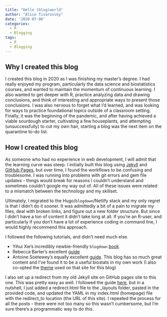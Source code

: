 ```yaml
---
title: "Hello (blog)world"
author: "Alice Tivarovsky"
date: '2020-07-06'
categories:
  - R
  - Blogging
tags:
  - R
  - Blogging
---
```


## Why I created this blog

I created this blog in 2020 as I was finishing my master's degree. I had really enjoyed my program, particularly the data science and biostatistics courses, and wanted to maintain the momentum of continuous learning. I also wanted to get deeper with R, practice analyzing data and drawing conclusions, and think of interesting and appropriate ways to present those conclusions. I was also nervous to forget what I'd learned, and was looking for ways to practice foundational topics outside of a classroom setting. Finally, it was the beginning of the pandemic, and after having achieved a viable sourdough starter, cultivating a few houseplants, and attempting (unsuccessfully) to cut my own hair, starting a blog was the next item on the quarantine to-do list. 

## How I created this blog

As someone who had no experience in web development, I will admit that the learning curve was steep. I initially built this blog using [Jekyll](https://jekyllrb.com/) and [GitHub Pages](https://pages.github.com/), but over time, I found the workflows to be confusing and troublesome. I was running into problems with git errors and gem file updates - things would break for reasons I couldn't understand and sometimes couldn't google my way out of. All of these issues were related to a mismatch between the technology and my skillset. 

Ultimately, I migrated to the Hugo/`blogdown`/Netlify stack and my only regret is that I didn't do it sooner. It was admittedly a bit of a pain to migrate my files, deal with broken links, and figure out a new folder structure. But since I didn't have a ton of content it didn't take long at all. If you're an R-user, and particularly if you don't have a lot of experience coding in command line, I would highly recommend this approach. 

I followed the following tutorials, and didn't need much else. 

- Yihui Xie's incredibly newbie-friendly `blogdown` [book](Yihui Xie)
- Rebecca Barter's excellent [guide](https://www.rebeccabarter.com/blog/2020-02-03_blogger/)
- Antoine Soetewey's equally excellent [guide](https://statsandr.com/blog/7-benefits-of-sharing-your-code-in-a-data-science-blog/). This blog has so much great content and I've found it to be a useful biostats in my own work (I also co-opted the [theme](https://github.com/nanxstats/hugo-renga) used on that site for this blog)

I also set up a redirect from my old Jekyll site on GitHub pages site to this one. This was pretty easy as well. I followed the guide [here](https://superdevresources.com/redirects-jekyll-github-pages/), but in a nutshell, I just added a redirect.html file to the _layouts folder, pasted in the provided code, and updated the YAML in my index.html (homepage) file with the redirect_to location (the URL of this site). I repeated the process for all the posts - there were not too many so this wasn't cumbersome, but I'm sure there's a programmatic way to do this. 